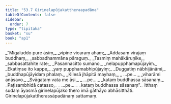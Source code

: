 ```yaml
---
title: "53.7 Girinelapūjakattheraapadāna"
tableOfContents: false
sidebar:
  order: 7
type: "tipitaka"
basket: "su"
book: "ap1"
---
```



<DynamicBreadcrumb />

<Division number="42" book="ap1" bookNo="20" page="432">

<Paragraph number="6851" type="verses" book="ap1">
_“Migaluddo pure āsiṃ,_  
_vipine vicaraṃ ahaṃ;_  
_Addasaṃ virajaṃ buddhaṃ,_  
_sabbadhammāna pāraguṃ._  

</Paragraph>

</Division>
<Division number="43" book="ap1" bookNo="20" page="432">

<Paragraph number="6852" type="verses" book="ap1">
_Tasmiṃ mahākāruṇike,_  
_sabbasattahite rate;_  
_Pasannacitto sumano,_  
_nelapupphamapūjayiṃ._  

</Paragraph>

</Division>
<Division number="44" book="ap1" bookNo="20" page="432">

<Paragraph number="6853" type="verses" book="ap1">
_Ekatiṃse ito kappe,_  
_yaṃ pupphamabhipūjayiṃ;_  
_Duggatiṃ nābhijānāmi,_  
_buddhapūjāyidaṃ phalaṃ._  

</Paragraph>

</Division>
<Division number="45" book="ap1" bookNo="20" page="432">

<Paragraph number="6854" type="verses" book="ap1">
_Kilesā jhāpitā mayhaṃ,_  
_ …pe… _  
_viharāmi anāsavo._  

</Paragraph>

</Division>
<Division number="46" book="ap1" bookNo="20" page="433">

<Paragraph number="6855" type="verses" book="ap1">
_Svāgataṃ vata me āsi,_  
_ …pe… _  
_kataṃ buddhassa sāsanaṃ._  

</Paragraph>

</Division>
<Division number="47" book="ap1" bookNo="20" page="433">

<Paragraph number="6856" type="verses" book="ap1">
_Paṭisambhidā catasso,_  
_ …pe… _  
_kataṃ buddhassa sāsanaṃ”._  

</Paragraph>

<Paragraph number="6857" book="ap1">
Itthaṃ sudaṃ āyasmā girinelapūjako thero imā gāthāyo abhāsitthāti.

</Paragraph>
</Division>

<Paragraph number="6858" type="center" book="ap1">
Girinelapūjakattherassāpadānaṃ sattamaṃ.
</Paragraph>
